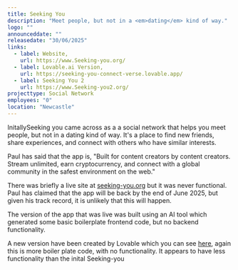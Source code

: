 ```yaml
---
title: Seeking You
description: "Meet people, but not in a <em>dating</em> kind of way."
logo: ""
announceddate: ""
releasedate: "30/06/2025"
links:
  - label: Website,
    url: https://www.Seeking-you.org/
  - label: Lovable.ai Version,
    url: https://seeking-you-connect-verse.lovable.app/
  - label: Seeking You 2
    url: https://www.Seeking-you2.org/
projecttype: Social Network
employees: "0"
location: "Newcastle"
---
```


InitallySeeking you came across as a a social network that helps you meet people, but not in a dating kind of way. It's a place to find new friends, share experiences, and connect with others who have similar interests.

Paul has said that the app is, "Built for content creators by content creators. Stream unlimited, earn cryptocurrency, and connect with a global community in the safest environment on the web."

There was briefly a live site at [seeking-you.org](https://seeking-you.org) but it was never functional. Paul has claimed that the app will be back by the end of June 2025, but given his track record, it is unlikely that this will happen.

The version of the app that was live was built using an AI tool which generated some basic boilerplate frontend code, but no backend functionality.

A new version have been created by Lovable which you can see [here](https://seeking-you-connect-verse.lovable.app/), again this is more boiler plate code, with no functionality. It appears to have less functionality than the inital Seeking-you
